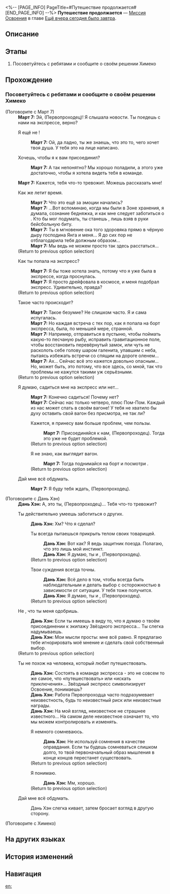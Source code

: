 <%-- [PAGE_INFO]
PageTitle=#Путешествие продолжается#
[END_PAGE_INFO] --%>
{{Дополнить|Диалоги.}}
{{Миссия Инфобокс
|id              = 1000501
|Название        = 
|Изображение     = Миссия Путешествие продолжается.png
|Тип             = Миссия Освоения
|Событие         = 
|Глава           = Ещё вчера сегодня было завтра
|Условия         = Завершена [[Миссия Освоения]] «[[Путешествие продолжается]]»
|Персонажи       = Дань Хэн; Март 7; Первопроходец
|СтартЛокация    = [[Космическая станция «Герта»]] — [[Зона поддержки]]
|Мир             = Космическая станция «Герта»
|Предыдущая      = 
|Следующая       = Дрейф среди звёзд
|Награды         = Опыт Освоения*200; Встречи в путешествиях*4; Кредиты*10 000
}}
'''Путешествие продолжается''' — [[Миссия Освоения]] в главе [[Ещё вчера сегодня было завтра]].

==Описание==
{{Описание|<!--официальное описание из Перекрёстка судеб-->}}

==Этапы==
# Посоветуйтесь с ребятами и сообщите о своём решении Химеко

==Прохождение==
{{Дополнить}}

===Посоветуйтесь с ребятами и сообщите о своём решении Химеко===
{{Описание миссии|тип=Миссия Освоения|локация=Зона поддержки|Эти слова вновь всплывают в вашей памяти: «Когда наступит момент сделать выбор, сделай тот, о котором ты точно не будешь жалеть...»<br />Вы пока не приняли решение, или в глубине души решение уже было принято. Просто не уверены, что кто-то ещё разделяет вашу точку зрения...<br />Ничего страшного, вы можете скрыть это в глубине сердца и послушать, о чём думают окружающие...<br />Возможно ли, что ваши взгляды совпадут?}}
{{Диалог Начало}}


;(Поговорите с Март 7)
:'''Март 7:''' Эй, (Первопроходец)! Я слышала новости. Ты поедешь с нами на экспрессе, верно?
:{{Диалог|Стрелка}} Я ещё не {{MC|ж=решила|м=решил}}!
::'''Март 7:''' Ой, да ладно, ты же знаешь, что это то, чего хочет твоя душа. У тебя это на лице написано.
:{{Диалог|Стрелка}} Хочешь, чтобы я к вам присоединил{{MC|ж=ась|м=ся}}?
::'''Март 7:''' А так непонятно? Мы хорошо поладили, а этого уже достаточно, чтобы я хотела видеть тебя в команде.
:'''Март 7:''' Кажется, тебя что-то тревожит. Можешь рассказать мне!
:{{Диалог|Разговор}} Как же летит время.
::'''Март 7:''' Что это ещё за эмоции начались?
::'''Март 7:''' ...Вот вспоминаю, когда мы были в Зоне хранения, я думала, {{MC|ж=какой слабой была эта потерявшая|м=каким слабым был этот потерявший}} сознание бедняжка, и как мне следует заботиться о {{MC|ж=ней|м=нём}}. Кто бы мог подумать, {{MC|ж=какой|м=каким}} ты станешь {{MC|ж=сильной|м=сильным}}, лишь взяв в руки бейсбольную биту.
::'''Март 7:''' Ты в мгновение ока {{MC|ж=выбила|м=выбил}} того здоровяка прямо в чёрную дыру господина Янга и {{MC|ж=спасла|м=спас}} меня... Я до сих пор не отблагодарила тебя должным образом...
::'''Март 7:''' Мы ведь не можем просто так здесь расстаться...
:;(Return to previous option selection)
:{{Диалог|Разговор}} Как ты попала на экспресс?
::'''Март 7:''' Я бы тоже хотела знать, потому что я уже была в экспрессе, когда проснулась.
::'''Март 7:''' Я просто дрейфовала в космосе, и меня подобрал экспресс. Удивительно, правда?
:;(Return to previous option selection)
:{{Диалог|Разговор}} Такое часто происходит?
::'''Март 7:''' Такое безумие? Не слишком часто. Я и сама испугалась.
::'''Март 7:''' Но каждая встреча с тех пор, как я попала на борт экспресса, была, по меньшей мере, странной.
::'''Март 7:''' Например, отправиться в пустыню, чтобы поймать какую-то песчаную рыбу, исправить гравитационное поле, чтобы восстановить перевёрнутый замок, или чуть не расколоть себе голову шаром галенита, упавшим с неба, пытаясь избежать встречи со спящим на дороге оленем...
::'''Март 7:''' Ах... Сейчас всё это кажется довольно опасным... Но, может быть, это потому, что все здесь, со мной, так что проблемы не кажутся такими уж серьёзными.
:;(Return to previous option selection)
:{{Диалог|Разговор}} Я думаю, садиться мне на экспресс или нет...
::'''Март 7:''' Конечно садиться! Почему нет?
::'''Март 7:''' Сейчас нас только четверо, плюс Пом-Пом. Каждый из нас может спать в своём вагоне! У тебя не хватило бы духу оставить свой вагон без присмотра, не так ли?
::{{Диалог|Стрелка}} Кажется, я принесу вам больше проблем, чем пользы.
:::'''Март 7:''' Присоединяйся к нам, (Первопроходец). Тогда это уже не будет проблемой.
::;(Return to previous option selection)
::{{Диалог|Стрелка}} Я не знаю, как выглядит вагон.
:::'''Март 7:''' Тогда поднимайся на борт и посмотри {{MC|ж=сама|м=сам}}.
::;(Return to previous option selection)
:{{Диалог|Выход}} Дай мне всё обдумать.
::'''Март 7:''' Я буду тебя ждать, (Первопроходец).

;(Поговорите с Дань Хэн)
:'''Дань Хэн:''' А, это ты, (Первопроходец)... Тебя что-то тревожит?
:{{Диалог|Разговор}} Ты действительно умеешь заботиться о других.
::'''Дань Хэн:''' Хм? Что я сделал?
::{{Диалог|Стрелка}} Ты всегда пытаешься прикрыть телом своих товарищей.
:::'''Дань Хэн:''' Вот как? Я ведь защитник поезда. Полагаю, что это лишь мой инстинкт.
:::'''Дань Хэн:''' Я думаю, ты и {{MC|ж=сама|м=сам}} {{MC|ж=неплоха|м=неплох}}, (Первопроходец).
::;(Return to previous option selection)
::{{Диалог|Стрелка}} Твои суждения всегда точны.
:::'''Дань Хэн:''' Всё дело в том, чтобы всегда быть наблюдательным и делать выбор с осторожностью в зависимости от ситуации. У тебя тоже получится.
:::'''Дань Хэн:''' Я думаю, ты и {{MC|ж=сама|м=сам}} {{MC|ж=неплоха|м=неплох}}, (Первопроходец).
::;(Return to previous option selection)
:{{Диалог|Разговор}} Не {{MC|ж=думала|м=думал}}, что ты меня одобришь.
::'''Дань Хэн:''' Если ты имеешь в виду то, что я думаю о твоём присоединении к экипажу Звёздного экспресса... Ты слегка надумываешь.
::'''Дань Хэн:''' Мои мысли просты: мне всё равно. Я предлагаю тебе игнорировать моё мнение и сделать свой собственный выбор.
:;(Return to previous option selection)
:{{Диалог|Разговор}} Ты не похож на человека, который любит путешествовать.
::'''Дань Хэн:''' Состоять в команде экспресса - это не совсем то же самое, что «путешествовать» или «искать приключения»... Звёздный экспресс символизирует Освоение, понимаешь?
::'''Дань Хэн:''' Работа Первопроходца часто подразумевает неизвестность, будь то неизвестный риск или неизвестные награды.
::'''Дань Хэн:''' На мой взгляд, неизвестное не страшнее известного... На самом деле неизвестное означает то, что мы можем контролировать и изменять.
::{{Диалог|Стрелка}} Я немного сомневаюсь.
:::'''Дань Хэн:''' Не используй сомнения в качестве оправдания. Если ты будешь сомневаться слишком долго, то твой первоначальный образ мышления в конце концов перестанет существовать.
::;(Return to previous option selection)
::{{Диалог|Стрелка}} Я понимаю.
:::'''Дань Хэн:''' Мм, хорошо.
::;(Return to previous option selection)
:{{Диалог|Выход}} Дай мне всё обдумать.
::Дань Хэн слегка кивает, затем бросает взгляд в другую сторону.

;(Поговорите с Химеко)

{{Диалог Конец}}

==На других языках==
{{На других языках
|en   = The Voyage Continues
|zhs  = 旅途正在继续
|zht  = 旅途正在繼續
|ja   = 旅は続く
|ko   = 계속되는 여정
|es   = La travesía continúa
|fr   = Le voyage continue
|ru   = Путешествие продолжается
|th   = การเดินทางกำลังดำเนินต่อไป
|vi   = Hành Trình Đang Tiếp Diễn
|de   = Die Reise geht weiter
|id   = Perjalanan Sedang Berlanjut
|pt   = A Viagem Continua
}}

==История изменений==
{{История изменений|3.5}}

==Навигация==
{{Миссия Освоения Навбокс|Глава }}

[[en:]]
